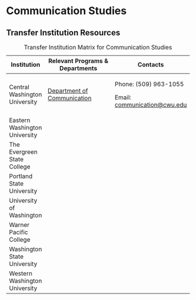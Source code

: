 # Communication Studies

## Transfer Institution Resources

+-------------------------------+-------------------------------------------------------------------+---------------------------------------------------------------+
| Institution                   | Relevant Programs & Departments                                   | Contacts                                                      |
+===============================+===================================================================+===============================================================+
| Central Washington University | [Department of Communication](https://www.cwu.edu/communication/) | Phone: (509) 963-1055                                         |
|                               |                                                                   |                                                               |
|                               |                                                                   | Email: [communication\@cwu.edu](mailto:communication@cwu.edu) |
+-------------------------------+-------------------------------------------------------------------+---------------------------------------------------------------+
| Eastern Washington University |                                                                   |                                                               |
+-------------------------------+-------------------------------------------------------------------+---------------------------------------------------------------+
| The Evergreen State College   |                                                                   |                                                               |
+-------------------------------+-------------------------------------------------------------------+---------------------------------------------------------------+
| Portland State University     |                                                                   |                                                               |
+-------------------------------+-------------------------------------------------------------------+---------------------------------------------------------------+
| University of Washington      |                                                                   |                                                               |
+-------------------------------+-------------------------------------------------------------------+---------------------------------------------------------------+
| Warner Pacific College        |                                                                   |                                                               |
+-------------------------------+-------------------------------------------------------------------+---------------------------------------------------------------+
| Washington State University   |                                                                   |                                                               |
+-------------------------------+-------------------------------------------------------------------+---------------------------------------------------------------+
| Western Washington University |                                                                   |                                                               |
+-------------------------------+-------------------------------------------------------------------+---------------------------------------------------------------+

: Transfer Institution Matrix for Communication Studies
